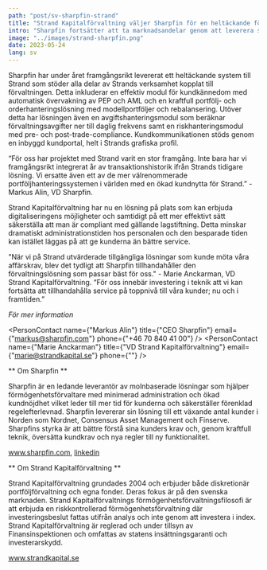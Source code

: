```yaml
---
path: "post/sv-sharpfin-strand"
title: "Strand Kapitalförvaltning väljer Sharpfin för en heltäckande förvaltningslösning."
intro: "Sharpfin fortsätter att ta marknadsandelar genom att leverera sin Wealth Management Suite till Strand Kapitalförvaltning (Strand), en ledande svensk oberoende förmögenhetsförvaltare."
image: "../images/strand-sharpfin.png"
date: 2023-05-24
lang: sv
---
```


Sharpfin har under året framgångsrikt levererat ett heltäckande system till Strand som stöder alla delar av Strands verksamhet kopplat till förvaltningen. Detta inkluderar en effektiv modul för kundkännedom med automatisk övervakning av PEP och AML och en kraftfull portfölj- och orderhanteringslösning med modellportföljer och rebalansering. Utöver detta har lösningen även en avgiftshanteringsmodul som beräknar förvaltningsavgifter ner till daglig frekvens samt en riskhanteringsmodul med pre- och post-trade-compliance. Kundkommunikationen stöds genom en inbyggd kundportal, helt i Strands grafiska profil.

“För oss har projektet med Strand varit en stor framgång. Inte bara har vi framgångsrikt integrerat år av transaktionshistorik ifrån Strands tidigare lösning. Vi ersatte även ett av de mer välrenommerade portföljhanteringssystemen i världen med en ökad kundnytta för Strand.” - Markus Alin, VD Sharpfin.

Strand Kapitalförvaltning har nu en lösning på plats som kan erbjuda digitaliseringens möjligheter och samtidigt på ett mer effektivt sätt säkerställa att man är compliant med gällande lagstiftning. Detta minskar dramatiskt administrationstiden hos personalen och den besparade tiden kan istället läggas på att ge kunderna än bättre service.

"När vi på Strand utvärderade tillgängliga lösningar som kunde möta våra affärskrav, blev det tydligt att Sharpfin tillhandahåller den förvaltningslösning som passar bäst för oss." - Marie Anckarman, VD Strand Kapitalförvaltning. “För oss innebär investering i teknik att vi kan fortsätta att tillhandahålla service på toppnivå till våra kunder; nu och i framtiden.”

_För mer information_

<PersonContact name={"Markus Alin"} title={"CEO Sharpfin"} email={"markus@sharpfin.com"} phone={"+46 70 840 41 00"} />
<PersonContact name={"Marie Anckarman"} title={"VD Strand Kapitalförvaltning"} email={"marie@strandkapital.se"} phone={""} />

** Om Sharpfin **

Sharpfin är en ledande leverantör av molnbaserade lösningar som hjälper förmögenhetsförvaltare med minimerad administration och ökad kundnöjdhet vilket leder till mer tid för kunderna och säkerställer förenklad regelefterlevnad. Sharpfin levererar sin lösning till ett växande antal kunder i Norden som Nordnet, Consensus Asset Management och Finserve. Sharpfins styrka är att bättre förstå sina kunders krav och, genom kraftfull teknik, översätta kundkrav och nya regler till ny funktionalitet.

www.sharpfin.com, [linkedin](https://www.linkedin.com/company/sharpfin-ab/)

** Om Strand Kapitalförvaltning **

Strand Kapitalförvaltning grundades 2004 och erbjuder både diskretionär portföljförvaltning och egna fonder. Deras fokus är på den svenska marknaden. Strand Kapitalförvaltnings förmögenhetsförvaltningsfilosofi är att erbjuda en riskkontrollerad förmögenhetsförvaltning där investeringsbeslut fattas utifrån analys och inte genom att investera i index.
Strand Kapitalförvaltning är reglerad och under tillsyn av Finansinspektionen och omfattas av statens insättningsgaranti och investerarskydd.

www.strandkapital.se
